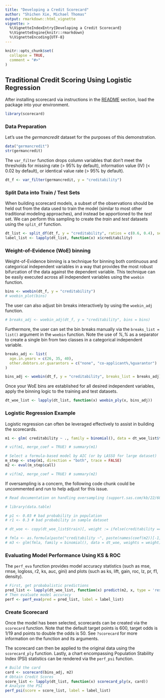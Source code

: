 ```yaml
---
title: "Developing a Credit Scorecard"
author: "Shichen Xie, Michael Thomas"
output: rmarkdown::html_vignette
vignette: >
  %\VignetteIndexEntry{Developing a Credit Scorecard}
  %\VignetteEngine{knitr::rmarkdown}
  %\VignetteEncoding{UTF-8}
---
```


```r
knitr::opts_chunk$set(
  collapse = TRUE,
  comment = "#>"
)
```

## Traditional Credit Scoring Using Logistic Regression

After installing scorecard via instructions in the [README](https://github.com/ShichenXie/scorecard#Installation) section, load the package into your environment.

```r
library(scorecard)
```

### Data Preparation

Let's use the *germancredit* dataset for the purposes of this demonstration.

```r
data("germancredit")
str(germancredit)
```

The `var_filter` function drops column variables that don't meet the thresholds for missing rate (> 95% by default), information value (IV) (< 0.02 by default), or identical value rate (> 95% by default). 

```r
dt_f <- var_filter(germancredit, y = "creditability")
```

### Split Data into Train / Test Sets

When building scorecard models, a subset of the observations should be held out from the data used to train the model (similar to most other traditional modeling approaches), and instead be apportioned to the *test* set. We can perform this sampling to create the *train* and *test* datasets using the `split_df` function.

```r
dt_list <- split_df(dt_f, y = "creditability", ratios = c(0.6, 0.4), seed = 30)
label_list <- lapply(dt_list, function(x) x$creditability)
```

### Weight-of-Evidence (WoE) binning

Weight-of-Evidence binning is a technique for binning both continuous and categorical independent variables in a way that provides the most robust bifurcation of the data against the dependent variable. This technique can be easily executed across all independent variables using the `woebin` function.

```r
bins <- woebin(dt_f, y = "creditability")
# woebin_plot(bins)
```

The user can also adjust bin breaks interactively by using the `woebin_adj` function.

```r
# breaks_adj <- woebin_adj(dt_f, y = "creditability", bins = bins)
```

Furthermore, the user can set the bin breaks manually via the `breaks_list = list()` argument in the `woebin` function. Note the use of *%,%* as a separator to create a single bin from two classes in a categorical independent variable.

```r
breaks_adj <- list(
  age.in.years = c(26, 35, 40),
  other.debtors.or.guarantors = c("none", "co-applicant%,%guarantor")
)

bins_adj <- woebin(dt_f, y = "creditability", breaks_list = breaks_adj)
```

Once your WoE bins are established for all desired independent variables, apply the binning logic to the training and test datasets.

```r
dt_woe_list <- lapply(dt_list, function(x) woebin_ply(x, bins_adj))
```

### Logistic Regression Example

Logistic regression can often be leveraged effectively to assist in building the scorecards.

```r
m1 <- glm( creditability ~ ., family = binomial(), data = dt_woe_list$train)

# vif(m1, merge_coef = TRUE) # summary(m1)

# Select a formula-based model by AIC (or by LASSO for large dataset)
m_step <- step(m1, direction = "both", trace = FALSE)
m2 <- eval(m_step$call)

# vif(m2, merge_coef = TRUE) # summary(m2)
```

If oversampling is a concern, the following code chunk could be uncommented and run to help adjust for this issue.

```r
# Read documentation on handling oversampling (support.sas.com/kb/22/601.html)

# library(data.table)

# p1 <- 0.03 # bad probability in population 
# r1 <- 0.3 # bad probability in sample dataset

# dt_woe <- copy(dt_woe_list$train)[, weight := ifelse(creditability == 1, p1/r1, (1-p1)/(1-r1) )][]

# fmla <- as.formula(paste("creditability ~", paste(names(coef(m2))[-1], collapse = "+")))
# m3 <- glm(fmla, family = binomial(), data = dt_woe, weights = weight)
```

### Evaluating Model Performance Using KS & ROC

The `perf_eva` function provides model accuracy statistics (such as mse, rmse, logloss, r2, ks, auc, gini) and plots (such as ks, lift, gain, roc, lz, pr, f1, density).

```r
# First, get probabalistic predictions
pred_list <- lapply(dt_woe_list, function(x) predict(m2, x, type = 'response'))
# Then evaluate model accuracy  
perf <- perf_eva(pred = pred_list, label = label_list)
```

### Create Scorecard

Once the model has been selected, scorecards can be created via the `scorecard` function. Note that the default target points is 600, target odds is 1/19 and points to double the odds is 50. See `?scorecard` for more information on the function and its arguments.

The scorecard can then be applied to the original data using the `scorecard_ply` function. Lastly, a chart encompassing Population Stability Index (PSI) statistics can be rendered via the `perf_psi` function.

```r
# Build the card
card <- scorecard(bins_adj, m2)
# Obtain Credit Scores
score_list <- lapply(dt_list, function(x) scorecard_ply(x, card))
# Analyze the PSI
perf_psi(score = score_list, label = label_list)
```

